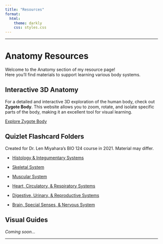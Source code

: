 ```yaml
---
title: "Resources"
format: 
  html:
    theme: darkly
    css: styles.css
---
```


--- 

# Anatomy Resources

Welcome to the Anatomy section of my resource page!  
Here you'll find materials to support learning various body systems.  

## Interactive 3D Anatomy

For a detailed and interactive 3D exploration of the human body, check out **Zygote Body**. This website allows you to zoom, rotate, and isolate specific parts of the body, making it an excellent tool for visual learning.

[Explore Zygote Body](https://www.zygotebody.com/)

 
## Quizlet Flashcard Folders

Created for Dr. Len Miyahara's BIO 124 course in 2021. Material may differ. 

- [Histology & Integumentary Systems](https://quizlet.com/user/Th3b3ckst3r/folders/histology-and-integumentary-system?i=2236oh&x=1xqt)

- [Skeletal System](https://quizlet.com/user/Th3b3ckst3r/folders/skeletal-system?i=2236oh&x=1xqt)

- [Muscular System](https://quizlet.com/user/Th3b3ckst3r/folders/muscles?i=2236oh&x=1xqt)

- [Heart, Circulatory, & Respiratory Systems](https://quizlet.com/user/Th3b3ckst3r/folders/heart-circulatory-respiratory-systems?i=2236oh&x=1xqt)


- [Digestive, Urinary, & Reproductive Systems](https://quizlet.com/user/Th3b3ckst3r/folders/digestive-urinary-reproductive-systems?i=2236oh&x=1xqt)

- [Brain, Special Senses, & Nervous System](https://quizlet.com/user/Th3b3ckst3r/folders/nervous-system-brain-special-senses?i=2236oh&x=1xqt)


## Visual Guides

*Coming soon...*

---
